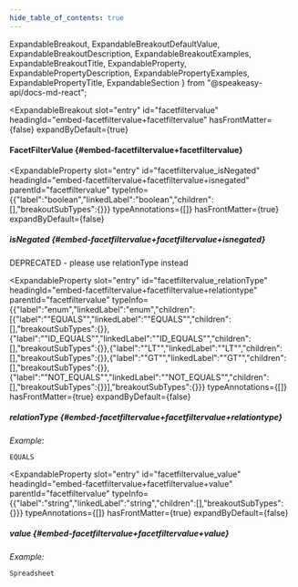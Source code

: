```yaml
---
hide_table_of_contents: true
---
```

  ExpandableBreakout,
  ExpandableBreakoutDefaultValue,
  ExpandableBreakoutDescription,
  ExpandableBreakoutExamples,
  ExpandableBreakoutTitle,
  ExpandableProperty,
  ExpandablePropertyDescription,
  ExpandablePropertyExamples,
  ExpandablePropertyTitle,
  ExpandableSection
} from "@speakeasy-api/docs-md-react";

<ExpandableSection>

<ExpandableBreakout
  slot="entry"
  id="facetfiltervalue"
  headingId="embed-facetfiltervalue+facetfiltervalue"
  hasFrontMatter={false}
  expandByDefault={true}
>

<ExpandableBreakoutTitle slot="title">

#### FacetFilterValue \{#embed-facetfiltervalue+facetfiltervalue\}

</ExpandableBreakoutTitle>

<ExpandableBreakoutDescription slot="description">

</ExpandableBreakoutDescription>

<ExpandableBreakoutExamples slot="examples">

</ExpandableBreakoutExamples>

<ExpandableBreakoutDefaultValue slot="defaultValue">

</ExpandableBreakoutDefaultValue>

</ExpandableBreakout>

<ExpandableProperty
  slot="entry"
  id="facetfiltervalue_isNegated"
  headingId="embed-facetfiltervalue+facetfiltervalue+isnegated"
  parentId="facetfiltervalue"
  typeInfo={{"label":"boolean","linkedLabel":"boolean","children":[],"breakoutSubTypes":{}}}
  typeAnnotations={[]}
  hasFrontMatter={true}
  expandByDefault={false}
>

<ExpandablePropertyTitle slot="title">

##### isNegated \{#embed-facetfiltervalue+facetfiltervalue+isnegated\}

</ExpandablePropertyTitle>

<ExpandablePropertyDescription slot="description">

DEPRECATED - please use relationType instead

</ExpandablePropertyDescription>

</ExpandableProperty>

<ExpandableProperty
  slot="entry"
  id="facetfiltervalue_relationType"
  headingId="embed-facetfiltervalue+facetfiltervalue+relationtype"
  parentId="facetfiltervalue"
  typeInfo={{"label":"enum","linkedLabel":"enum","children":[{"label":"\"EQUALS\"","linkedLabel":"\"EQUALS\"","children":[],"breakoutSubTypes":{}},{"label":"\"ID_EQUALS\"","linkedLabel":"\"ID_EQUALS\"","children":[],"breakoutSubTypes":{}},{"label":"\"LT\"","linkedLabel":"\"LT\"","children":[],"breakoutSubTypes":{}},{"label":"\"GT\"","linkedLabel":"\"GT\"","children":[],"breakoutSubTypes":{}},{"label":"\"NOT_EQUALS\"","linkedLabel":"\"NOT_EQUALS\"","children":[],"breakoutSubTypes":{}}],"breakoutSubTypes":{}}}
  typeAnnotations={[]}
  hasFrontMatter={true}
  expandByDefault={false}
>

<ExpandablePropertyTitle slot="title">

##### relationType \{#embed-facetfiltervalue+facetfiltervalue+relationtype\}

</ExpandablePropertyTitle>

<ExpandablePropertyExamples slot="examples">

_Example:_

```
EQUALS
```

</ExpandablePropertyExamples>

</ExpandableProperty>

<ExpandableProperty
  slot="entry"
  id="facetfiltervalue_value"
  headingId="embed-facetfiltervalue+facetfiltervalue+value"
  parentId="facetfiltervalue"
  typeInfo={{"label":"string","linkedLabel":"string","children":[],"breakoutSubTypes":{}}}
  typeAnnotations={[]}
  hasFrontMatter={true}
  expandByDefault={false}
>

<ExpandablePropertyTitle slot="title">

##### value \{#embed-facetfiltervalue+facetfiltervalue+value\}

</ExpandablePropertyTitle>

<ExpandablePropertyExamples slot="examples">

_Example:_

```
Spreadsheet
```

</ExpandablePropertyExamples>

</ExpandableProperty>

</ExpandableSection>